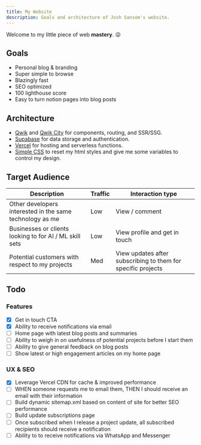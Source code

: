 ```yaml
---
title: My Website
description: Goals and architecture of Josh Sansom's website.
---
```


Welcome to my little piece of web **mastery**. 😜

## Goals
* Personal blog & branding
* Super simple to browse
* Blazingly fast
* SEO optimized
* 100 lighthouse score
* Easy to turn notion pages into blog posts


## Architecture

* [Qwik](https://qwik.dev) and [Qwik City](https://qwik.city) for components, routing, and SSR/SSG.  
* [Supabase](https://supabase.io) for data storage and authentication.
* [Vercel](https://vercel.com) for hosting and serverless functions.
* [Simple CSS](https://simplecss.org/) to reset my html styles and give me some variables to control my design.

## Target Audience

| Description | Traffic | Interaction type |
| --- | --- | --- |
| Other developers interested in the same technology as me | Low | View / comment |
| Businesses or clients looking to for AI / ML skill sets  | Low | View profile and get in touch |
| Potential customers with respect to my projects | Med | View updates after subscribing to them for specific projects |

## Todo

### Features
- [x]  Get in touch CTA
- [x]  Ability to receive notifications via email
- [ ]  Home page with latest blog posts and summaries
- [ ]  Ability to weigh in on usefulness of potential projects before I start them
- [ ]  Ability to give general feedback on blog posts
- [ ]  Show latest or high engagement articles on my home page

### UX & SEO
- [x]  Leverage Vercel CDN for cache & improved performance
- [ ]  WHEN someone requests me to email them, THEN I should receive an email with their information
- [ ]  Build dynamic sitemap.xml based on content of site for better SEO performance
- [ ]  Build update subscriptions page
- [ ]  Once subscribed when I release a project update, all subscribed recipients should receive a notification
- [ ]  Ability to to receive notifications via WhatsApp and Messenger
